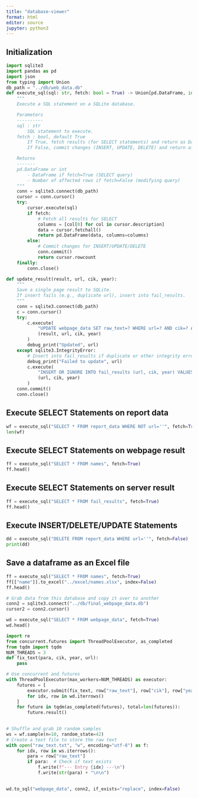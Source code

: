 ```yaml
---
title: "database-viewer"
format: html
editor: source
jupyter: python3
---
```


## Initialization

```python
import sqlite3
import pandas as pd
import json
from typing import Union
db_path = "../db/web_data.db"
def execute_sql(sql: str, fetch: bool = True) -> Union[pd.DataFrame, int]:
    """
    Execute a SQL statement on a SQLite database.

    Parameters
    ----------
    sql : str
        SQL statement to execute.
    fetch : bool, default True
        If True, fetch results (for SELECT statements) and return as DataFrame.
        If False, commit changes (INSERT, UPDATE, DELETE) and return affected row count.

    Returns
    -------
    pd.DataFrame or int
        - DataFrame if fetch=True (SELECT query)
        - Number of affected rows if fetch=False (modifying query)
    """
    conn = sqlite3.connect(db_path)
    cursor = conn.cursor()
    try:
        cursor.execute(sql)
        if fetch:
            # Fetch all results for SELECT
            columns = [col[0] for col in cursor.description]
            data = cursor.fetchall()
            return pd.DataFrame(data, columns=columns)
        else:
            # Commit changes for INSERT/UPDATE/DELETE
            conn.commit()
            return cursor.rowcount
    finally:
        conn.close()

def update_result(result, url, cik, year):
    """
    Save a single page result to SQLite.
    If insert fails (e.g., duplicate url), insert into fail_results.
    """
    conn = sqlite3.connect(db_path)
    c = conn.cursor()
    try:
        c.execute(
            "UPDATE webpage_data SET raw_text=? WHERE url=? AND cik=? AND year=?",
            (result, url, cik, year)
        )
        debug_print("Updated", url)
    except sqlite3.IntegrityError:
        # Insert into fail_results if duplicate or other integrity error
        debug_print("Failed to update", url)
        c.execute(
            "INSERT OR IGNORE INTO fail_results (url, cik, year) VALUES (?, ?, ?)",
            (url, cik, year)
        )
    conn.commit()
    conn.close()
```

## Execute SELECT Statements on report data

```python

wf = execute_sql("SELECT * FROM report_data WHERE NOT url=''", fetch=True)
len(wf)
```

## Execute SELECT Statements on webpage result

```python

ff = execute_sql("SELECT * FROM names", fetch=True)
ff.head()
```

## Execute SELECT Statements on server result

```python

ff = execute_sql("SELECT * FROM fail_results", fetch=True)
ff.head()
```

## Execute INSERT/DELETE/UPDATE Statements

```python

dd = execute_sql("DELETE FROM report_data WHERE url=''", fetch=False)
print(dd)
```

## Save a dataframe as an Excel file

```python
ff = execute_sql("SELECT * FROM names", fetch=True)
ff[["name"]].to_excel("../excel/names.xlsx", index=False)
ff.head()
```

```python
# Grab data from this database and copy it over to another
conn2 = sqlite3.connect("../db/final_webpage_data.db")
cursor2 = conn2.cursor()

wd = execute_sql("SELECT * FROM webpage_data", fetch=True)
wd.head()

```

```python
import re
from concurrent.futures import ThreadPoolExecutor, as_completed
from tqdm import tqdm
NUM_THREADS = 3
def fix_text(para, cik, year, url):
    pass

# Use concurrent and futures
with ThreadPoolExecutor(max_workers=NUM_THREADS) as executor:
    futures = [
        executor.submit(fix_text, row["raw_text"], row["cik"], row["year"], row["url"])
        for idx, row in wd.iterrows()
    ]
    for future in tqdm(as_completed(futures), total=len(futures)):
        future.result()
    
```

```python
# Shuffle and grab 10 random samples
ws = wf.sample(n=10, random_state=42)
# Create a text file to store the raw text
with open("raw_text.txt", "w", encoding="utf-8") as f:
    for idx, row in ws.iterrows():
        para = row["raw_text"]
        if para:  # Check if text exists
            f.write(f"--- Entry {idx} ---\n")
            f.write(str(para) + "\n\n")
    
```

```python
wd.to_sql("webpage_data", conn2, if_exists="replace", index=False)
```